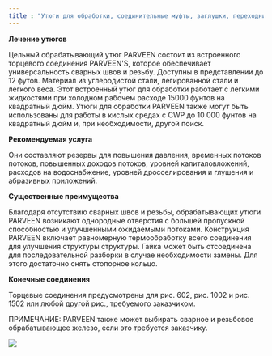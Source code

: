 ```yaml
---
title : "Утюги для обработки, соединительные муфты, заглушки, переходники и переходники"
---
```


**Лечение утюгов**

Цельный обрабатывающий утюг PARVEEN состоит из встроенного торцевого соединения PARVEEN'S, которое обеспечивает универсальность сварных швов и резьбу. Доступны в представлении до 12 футов. Материал из углеродистой стали, легированной стали и легкого веса. Этот встроенный утюг для обработки работает с легкими жидкостями при холодном рабочем расходе 15000 фунтов на квадратный дюйм. Утюги для обработки PARVEEN также могут быть использованы для работы в кислых средах с CWP до 10 000 фунтов на квадратный дюйм и, при необходимости, другой поиск.

**Рекомендуемая услуга**

Они составляют резервы для повышения давления, временных потоков потоков, повышенных доходов потоков, уровней капиталовложений, расходов на водоснабжение, уровней дросселирования и глушения и абразивных приложений.

**Существенные преимущества**

Благодаря отсутствию сварных швов и резьбы, обрабатывающих утюги PARVEEN возникают однородные отверстия с большей пропускной способностью и улучшенными ожидаемыми потоками. Конструкция PARVEEN включает равномерную термообработку всего соединения для улучшения структуры структуры. Гайка может быть отсоединена для последовательной разборки в случае необходимости замены. Для этого достаточно снять стопорное кольцо.

**Конечные соединения**

Торцевые соединения предусмотрены для рис. 602, рис. 1002 и рис. 1502 или любой другой рис., требуемого заказчиком.

ПРИМЕЧАНИЕ: PARVEEN также может выбирать сварное и резьбовое обрабатывающее железо, если это требуется заказчику.

<img src="./treating-irons-union-connections-bull-plugs-cross-over-adaptors-swages.png" />